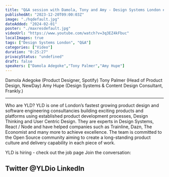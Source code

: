 ```yaml
---
title: "Q&A session with Damola, Tony and Amy - Design Systems London #8 - December 2023"
publishedAt: "2023-12-20T09:00:03Z"
image: "./hqdefault.jpg"
dateAdded: "2024-02-01"
poster: "./maxresdefault.jpg"
videoUrl: "https://www.youtube.com/watch?v=3q3EZ4kFbuc"
localImages: true
tags: ["Design Systems London", "Q&A"]
categories: ["Video"]
duration: "0:25:27"
privacyStatus: "undefined"
draft: false
speakers: ["Damola Adegoke","Tony Palmer","Amy Hupe"]
---
```

Damola Adegoke (Product Designer, Spotify)
Tony Palmer (Head of Product Design, NewDay)
Amy Hupe (Design Systems & Content Design Consultant, Frankly.)

---

Who are YLD?
YLD is one of London’s fastest growing product design and software engineering consultancies building exciting products and platforms using established product development processes, Design Thinking and User Centric Design. They are experts in Design Systems, React / Node and have helped companies such as Trainline, Dazn, The Economist and many more to achieve excellence.
The team is committed to the Open Source community aiming to create a long-standing product culture and delivery capability in each piece of work.

YLD is hiring - check out the job page
Join the conversation:

Twitter @YLDio
LinkedIn
------
